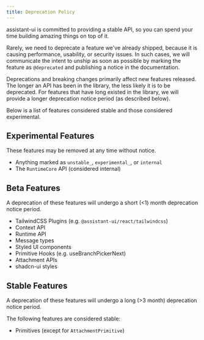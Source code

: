```yaml
---
title: Deprecation Policy
---
```


assistant-ui is committed to providing a stable API, so you can spend your time building amazing things on top of it.

Rarely, we need to deprecate a feature we've already shipped, because it is causing performance, usability, or security issues.
In such cases, we will communicate the intent to unship as soon as possible by marking the feature as `@deprecated` and publishing a notice in the documentation.

Deprecations and breaking changes primarily affect new features released. The longer an API has been in the library, the less likely it is to be deprecated.
For features that have long existed in the library, we will provide a longer deprecation notice period (as described below).

Below is a list of features considered stable and those considered experimental.

## Experimental Features

These features may be removed at any time without notice.

- Anything marked as `unstable_`, `experimental_`, or `internal`
- The `RuntimeCore` API (considered internal)

## Beta Features

A deprecation of these features will undergo a short (&lt;1) month deprecation notice period.

- TailwindCSS Plugins (e.g. `@assistant-ui/react/tailwindcss`)
- Context API
- Runtime API
- Message types
- Styled UI components
- Primitive Hooks (e.g. useBranchPickerNext)
- Attachment APIs
- shadcn-ui styles

## Stable Features

A deprecation of these features will undergo a long (&gt;3 month) deprecation notice period.

The following features are considered stable:

- Primitives (except for `AttachmentPrimitive`)
